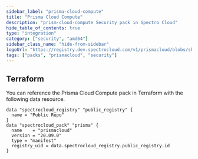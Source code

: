 ```yaml
---
sidebar_label: "prisma-cloud-compute"
title: "Prisma Cloud Compute"
description: "prism-cloud-compute Security pack in Spectro Cloud"
hide_table_of_contents: true
type: "integration"
category: ["security", "amd64"]
sidebar_class_name: "hide-from-sidebar"
logoUrl: "https://registry.dev.spectrocloud.com/v1/prismacloud/blobs/sha256:9ddb035af0e9f299e5df178ebb3153e90383a5e42ded2c1a3f6c9470dd851c12?type=image.webp"
tags: ["packs", "prismacloud", "security"]
---
```


<Redirect to="/integrations/packs/?pack=docs/docs-content/integrations/prismacloud" />

## Terraform

You can reference the Prisma Cloud Compute pack in Terraform with the following data resource.

```hcl
data "spectrocloud_registry" "public_registry" {
  name = "Public Repo"
}
data "spectrocloud_pack" "prisma" {
  name    = "prismacloud"
  version = "20.09.0"
  type = "manifest"
  registry_uid = data.spectrocloud_registry.public_registry.id
}
```
